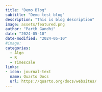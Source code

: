 ```yaml
---
title: "Demo Blog"
subtitle: "Demo test blog"
description: "This is blog description"
image: assets/featured.png
author: "Parth Gandhi"
date: "2024-05-10"
date-modified: "2024-05-10"
#image:
categories:
  - Algo
  - R
  - Timescale
links:
- icon: journal-text
  name: Quarto Docs
  url: https://quarto.org/docs/websites/
---
```

